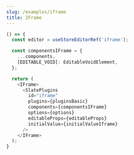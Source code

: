 ```yaml
---
slug: /examples/iframe
title: IFrame
---
```


```ts live
() => {
  const editor = useStoreEditorRef('iframe');

  const componentsIFrame = {
    ...components,
    [EDITABLE_VOID]: EditableVoidElement,
  };

  return (
    <IFrame>
      <SlatePlugins
        id="iframe"
        plugins={pluginsBasic}
        components={componentsIFrame}
        options={options}
        editableProps={editableProps}
        initialValue={initialValueIframe}
      />
    </IFrame>
  );
}
```
